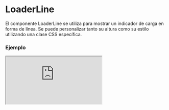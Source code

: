 
# LoaderLine

El componente LoaderLine se utiliza para mostrar un indicador de carga en forma de línea. Se puede personalizar tanto su altura como su estilo utilizando una clase CSS específica.

### Ejemplo

<Iframe minHeightIframe="30dvh" src="https://fenextjs-component-storybook.vercel.app/iframe.html?args=&id=loader-line--index&viewMode=story" />

### Importacion

Para importar el componente LoaderLine, se puede hacer desde fenextjs

```tsx copy
import { LoaderLine } from "fenextjs";
```

### Parametros

| Parametro | Tipo | Requerido | Default | Descripcion |
| --------- | ---- | --------- | ------- | ----------- |
| classNameLoaderLine | string | no | '' | Clase CSS para personalizar el estilo de la línea del indicador de carga. |
| height | number | no | 20 | Altura de la línea del indicador de carga, en píxeles. |

### Storybook

Para ver el storybook del componente lo puede hacer con este [link](https://fenextjs-component-storybook.vercel.app/?path=/story/loader-line--index)

### Usos

- LoaderLine básico

```tsx copy
<LoaderLine />
```

- LoaderLine con altura personalizada

```tsx copy
<LoaderLine height={30} />
```

- LoaderLine con clase personalizada

```tsx copy
<LoaderLine classNameLoaderLine="custom-loader-line" />
```

